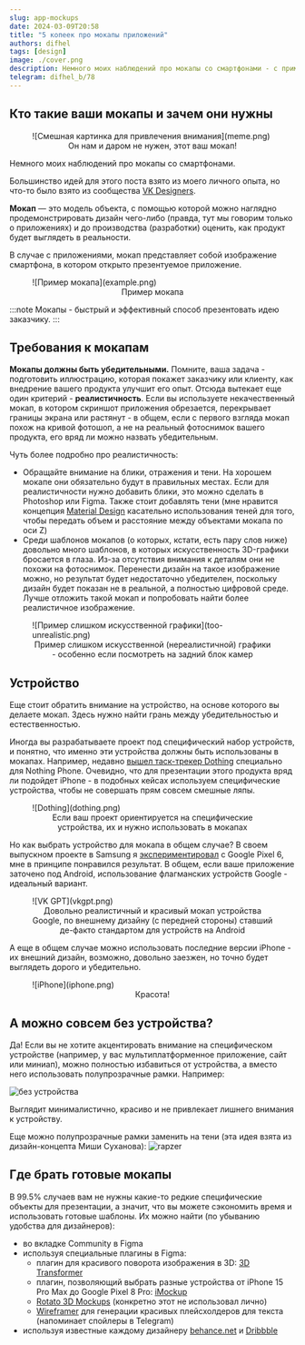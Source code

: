 ```yaml
---
slug: app-mockups
date: 2024-03-09T20:58
title: "5 копеек про мокапы приложений"
authors: difhel
tags: [design]
image: ./cover.png
description: Немного моих наблюдений про мокапы со смартфонами - с примерами и ссылками.
telegram: difhel_b/78
---
```

<!-- truncate -->
## Кто такие ваши мокапы и зачем они нужны

<figure>
![Смешная картинка для привлечения внимания](meme.png)
<figcaption><center>Он нам и даром не нужен, этот ваш мокап!</center></figcaption>
</figure>

Немного моих наблюдений про мокапы со смартфонами.

Большинство идей для этого поста взято из моего личного опыта, но что-то было взято из сообщества [VK Designers](https://vk.com/vkdesigners).

**Мокап** — это модель объекта, с помощью которой можно наглядно продемонстрировать дизайн чего-либо (правда, тут мы говорим только о приложениях) и до производства (разработки) оценить, как продукт будет выглядеть в реальности.

В случае с приложениями, мокап представляет собой изображение смартфона, в котором открыто презентуемое приложение.

<figure>
![Пример мокапа](example.png)
<figcaption><center>Пример мокапа</center></figcaption>
</figure>

:::note
Мокапы - быстрый и эффективный способ презентовать идею заказчику.
:::

## Требования к мокапам

**Мокапы должны быть убедительными.** Помните, ваша задача - подготовить иллюстрацию, которая покажет заказчику или клиенту, как внедрение вашего продукта улучшит его опыт. Отсюда вытекает еще один критерий - **реалистичность**. Если вы используете некачественный мокап, в котором скриншот приложения обрезается, перекрывает границы экрана или растянут - в общем, если с первого взгляда мокап похож на кривой фотошоп, а не на реальный фотоснимок вашего продукта, его вряд ли можно назвать убедительным.

Чуть более подробно про реалистичность:
- Обращайте внимание на блики, отражения и тени.
На хорошем мокапе они обязательно будут в правильных местах. Если для реалистичности нужно добавить блики, это можно сделать в Photoshop или Figma. Также стоит добавлять тени (мне нравится концепция [Material Design](https://m3.material.io/styles/elevation/overview) касательно использования теней для того, чтобы передать объем и расстояние между объектами мокапа по оси Z)
- Среди шаблонов мокапов (о которых, кстати, есть пару слов ниже) довольно много шаблонов, в которых искусственность 3D-графики бросается в глаза. Из-за отсутствия внимания к деталям они не похожи на фотоснимок. Перенести дизайн на такое изображение можно, но результат будет недостаточно убедителен, поскольку дизайн будет показан не в реальной, а полностью цифровой среде. Лучше отложить такой мокап и попробовать найти более реалистичное изображение.

<figure>
![Пример слишком искусственной графики](too-unrealistic.png)
<figcaption><center>Пример слишком искусственной (нереалистичной) графики - особенно если посмотреть на задний блок камер</center></figcaption>
</figure>

## Устройство
Еще стоит обратить внимание на устройство, на основе которого вы делаете мокап. Здесь нужно найти грань между убедительностью и естественностью.

Иногда вы разрабатываете проект под специфический набор устройств, и понятно, что именно эти устройства должны быть использованы в мокапах. Например, недавно [вышел таск-трекер Dothing](https://rozetked.me/news/32522-v-google-play-poyavilsya-task-treker-v-stilistike-nothing) специально для Nothing Phone. Очевидно, что для презентации этого продукта вряд ли подойдет iPhone - в подобных кейсах используем специфические устройства, чтобы не совершать прям совсем смешные ляпы.

<figure>
![Dothing](dothing.png)
<figcaption><center>Если ваш проект ориентируется на специфические устройства, их и нужно использовать в мокапах</center></figcaption>
</figure>

Но как выбрать устройство для мокапа в общем случае? В своем выпускном проекте в Samsung я [экспериментировал](https://gg.gg/vkgpt2) с Google Pixel 6, мне в принципе понравился результат. В общем, если ваше приложение заточено под Android, использование флагманских устройств Google - идеальный вариант.

<figure>
![VK GPT](vkgpt.png)
<figcaption><center>Довольно реалистичный и красивый мокап устройства Google, по внешнему дизайну (с передней стороны) ставший де-факто стандартом для устройств на Android</center></figcaption>
</figure>

А еще в общем случае можно использовать последние версии iPhone - их внешний дизайн, возможно, довольно заезжен, но точно будет выглядеть дорого и убедительно.

<figure>
![iPhone](iphone.png)
<figcaption><center>Красота!</center></figcaption>
</figure>

## А можно совсем без устройства?
Да! Если вы не хотите акцентировать внимание на специфическом устройстве (например, у вас мультиплатформенное приложение, сайт или миниап), можно полностью избавиться от устройства, а вместо него использовать полупрозрачные рамки. Например:

![без устройства](./borders.png)

Выглядит минималистично, красиво и не привлекает лишнего внимания к устройству.

Еще можно полупрозрачные рамки заменить на тени (эта идея взята из дизайн-концепта Миши Суханова):
![rapzer](./rapzer.png)

## Где брать готовые мокапы
В 99.5% случаев вам не нужны какие-то редкие специфические объекты для презентации, а значит, что вы можете сэкономить время и использовать готовые шаблоны. Их можно найти (по убыванию удобства для дизайнеров):
- во вкладке Community в Figma
- используя специальные плагины в Figma:
    - плагин для красивого поворота изображения в 3D: [3D Transformer](https://www.figma.com/community/plugin/1009780509659307229/3d-transformer)
    - плагин, позволяющий выбрать разные устройства от iPhone 15 Pro Max до Google Pixel 8 Pro: [iMockup](https://www.figma.com/community/plugin/1305891870034170272/imockup)
    - [Rotato 3D Mockups](https://www.figma.com/community/plugin/1009741687635558607/rotato-3d-mockups-explosions) (конкретно этот не использовал лично)
    - [Wireframer](https://www.figma.com/community/plugin/787660853629435276/wireframer) для генерации красивых плейсхолдеров для текста (напоминает спойлеры в Telegram)
- используя известные каждому дизайнеру [behance.net](https://www.behance.net/) и [Dribbble](https://dribbble.com/)
